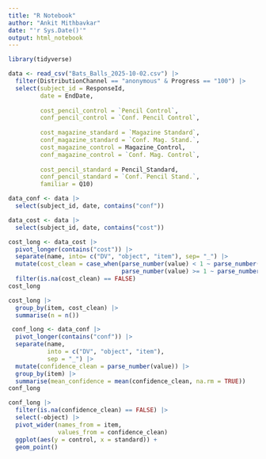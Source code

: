 ```yaml
---
title: "R Notebook"
author: "Ankit Mithbavkar"
date: "'r Sys.Date()'"
output: html_notebook
---
```


```r
library(tidyverse)
```

```r
data <- read_csv("Bats_Balls_2025-10-02.csv") |> 
  filter(DistributionChannel == "anonymous" & Progress == "100") |>
  select(subject_id = ResponseId, 
         date = EndDate, 
         
         cost_pencil_control = `Pencil Control`,
         conf_pencil_control = `Conf. Pencil Control`,
         
         cost_magazine_standard = `Magazine Standard`,
         conf_magazine_standard = `Conf. Mag. Stand.`,
         cost_magazine_control = Magazine_Control,
         conf_magazine_control = `Conf. Mag. Control`,
         
         cost_pencil_standard = Pencil_Standard,
         conf_pencil_standard = `Conf. Pencil Stand.`,
         familiar = Q10)
```
```r
data_conf <- data |>
  select(subject_id, date, contains("conf"))

```

```r
data_cost <- data |>
  select(subject_id, date, contains("cost"))

cost_long <- data_cost |>
  pivot_longer(contains("cost")) |>
  separate(name, into= c("DV", "object", "item"), sep= "_") |>
  mutate(cost_clean = case_when(parse_number(value) < 1 ~ parse_number(value) * 100,
                                parse_number(value) >= 1 ~ parse_number(value))) |>
  filter(is.na(cost_clean) == FALSE)
cost_long
```
```r
cost_long |>
  group_by(item, cost_clean) |>
  summarise(n = n())
```

```r
 conf_long <- data_conf |>
  pivot_longer(contains("conf")) |>
  separate(name,
           into = c("DV", "object", "item"),
           sep = "_") |>
  mutate(confidence_clean = parse_number(value)) |>
  group_by(item) |>
  summarise(mean_confidence = mean(confidence_clean, na.rm = TRUE))
conf_long
```

```r
conf_long |>
  filter(is.na(confidence_clean) == FALSE) |>
  select(-object) |>
  pivot_wider(names_from = item, 
              values_from = confidence_clean)
  ggplot(aes(y = control, x = standard)) + 
  geom_point()
```

